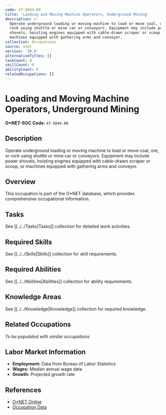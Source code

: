 ```yaml
---
code: 47-5044.00
title: 'Loading and Moving Machine Operators, Underground Mining'
description: >-
  Operate underground loading or moving machine to load or move coal, ore, or
  rock using shuttle or mine car or conveyors. Equipment may include power
  shovels, hoisting engines equipped with cable-drawn scraper or scoop, or
  machines equipped with gathering arms and conveyor.
collection: Occupations
source: onet
version: '30.0'
alternativeTitles: []
taskCount: 0
skillCount: 0
abilityCount: 0
relatedOccupations: []
---
```

# Loading and Moving Machine Operators, Underground Mining

**O*NET-SOC Code:** `47-5044.00`

## Description

Operate underground loading or moving machine to load or move coal, ore, or rock using shuttle or mine car or conveyors. Equipment may include power shovels, hoisting engines equipped with cable-drawn scraper or scoop, or machines equipped with gathering arms and conveyor.

## Overview

This occupation is part of the O*NET database, which provides comprehensive occupational information.

## Tasks

See [[../../Tasks|Tasks]] collection for detailed work activities.

## Required Skills

See [[../../Skills|Skills]] collection for skill requirements.

## Required Abilities

See [[../../Abilities|Abilities]] collection for ability requirements.

## Knowledge Areas

See [[../../Knowledge|Knowledge]] collection for required knowledge.

## Related Occupations

*To be populated with similar occupations*

## Labor Market Information

- **Employment:** Data from Bureau of Labor Statistics
- **Wages:** Median annual wage data
- **Growth:** Projected growth rate

## References

- [O*NET Online](https://www.onetonline.org/link/summary/47-5044.00)
- [Occupation Data](https://www.onetcenter.org/)
